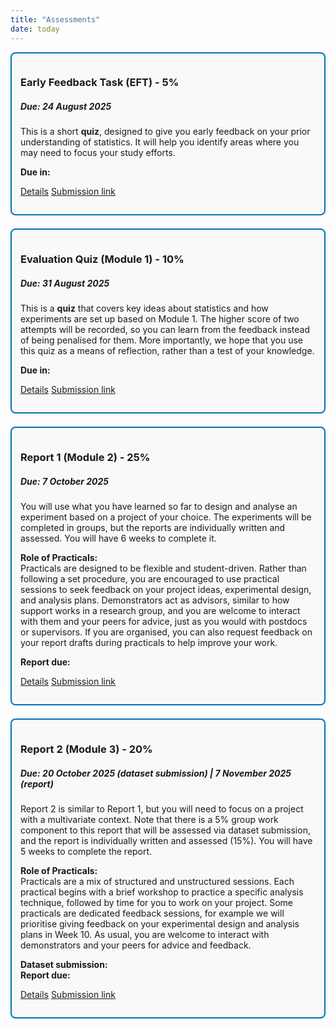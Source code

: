 ```yaml
---
title: "Assessments"
date: today
---
```


<style>
.assessment-section {
  border: 2px solid #0072B2;
  border-radius: 8px;
  padding: 1em;
  margin-bottom: 1.5em;
  background: #f9f9f9;
}
[id^="countdown-"] {
  font-weight: bold;
  font-size: 1.1em;
  color: forestgreen;
}
</style>




::: {.assessment-section}
### <i class="bi bi-lightbulb"></i> Early Feedback Task (EFT) - 5%
##### Due: 24 August 2025
This is a short **quiz**, designed to give you early feedback on your prior understanding of statistics. 
It will help you identify areas where you may need to focus your study efforts. 

<p><strong>Due in:</strong> <span id="countdown-eft"></span></p>
[Details](assessment-eft.qmd){.btn .btn-primary} [Submission link](https://canvas.sydney.edu.au/courses/67437/assignments/638396){.btn .btn-success}
:::

::: {.assessment-section}
### <i class="bi bi-question-circle"></i> Evaluation Quiz (Module 1) - 10%
##### Due: 31 August 2025
This is a **quiz** that covers key ideas about statistics and how experiments are set up based on Module 1. The higher score of two attempts will be recorded, so you can learn from the feedback instead of being penalised for them. More importantly, we hope that you use this quiz as a means of reflection, rather than a test of your knowledge.

<p><strong>Due in:</strong> <span id="countdown-mod1-quiz"></span></p>
[Details](assessment-evaluation-quiz.qmd){.btn .btn-primary} [Submission link](https://canvas.sydney.edu.au/courses/67437/assignments/626423){.btn .btn-success}
:::

::: {.assessment-section}
### <i class="bi bi-file-earmark-text"></i> Report 1 (Module 2) - 25%
##### Due: 7 October 2025
You will use what you have learned so far to design and analyse an experiment based on a project of your choice. The experiments will be completed in groups, but the reports are individually written and assessed. You will have 6 weeks to complete it.

**Role of Practicals:**  
Practicals are designed to be flexible and student-driven. Rather than following a set procedure, you are encouraged to use practical sessions to seek feedback on your project ideas, experimental design, and analysis plans. Demonstrators act as advisors, similar to how support works in a research group, and you are welcome to interact with them and your peers for advice, just as you would with postdocs or supervisors. If you are organised, you can also request feedback on your report drafts during practicals to help improve your work.

<p><strong>Report due:</strong> <span id="countdown-report1"></span></p>
[Details](#){.btn .btn-primary .disabled} [Submission link](#){.btn .btn-success .disabled}
:::

::: {.assessment-section}
### <i class="bi bi-file-earmark-bar-graph"></i> Report 2 (Module 3) - 20%
##### Due: 20 October 2025 (dataset submission) | 7 November 2025 (report)
Report 2 is similar to Report 1, but you will need to focus on a project with a multivariate context. Note that there is a 5% group work component to this report that will be assessed via dataset submission, and the report is individually written and assessed (15%). You will have 5 weeks to complete the report.

**Role of Practicals:**  
Practicals are a mix of structured and unstructured sessions. Each practical begins with a brief workshop to practice a specific analysis technique, followed by time for you to work on your project. Some practicals are dedicated feedback sessions, for example we will prioritise giving feedback on your experimental design and analysis plans in Week 10. As usual, you are welcome to interact with demonstrators and your peers for advice and feedback.

<p><strong>Dataset submission:</strong> <span id="countdown-report2-dataset"></span><br>
<strong>Report due:</strong> <span id="countdown-report2"></span></p>
[Details](#){.btn .btn-primary .disabled} [Submission link](#){.btn .btn-success .disabled}
:::

<script src="../scripts/countdown.js"></script>
<script>
  document.addEventListener('DOMContentLoaded', function() {
    startCountdown('2025-08-29T23:59:59', 'countdown-eft');
    startCountdown('2025-09-05T23:59:59', 'countdown-mod1-quiz');
    startCountdown('2025-10-07T23:59:59', 'countdown-report1');
    startCountdown('2025-10-20T23:59:59', 'countdown-report2-dataset');
    startCountdown('2025-11-07T23:59:59', 'countdown-report2');
  });
</script>
